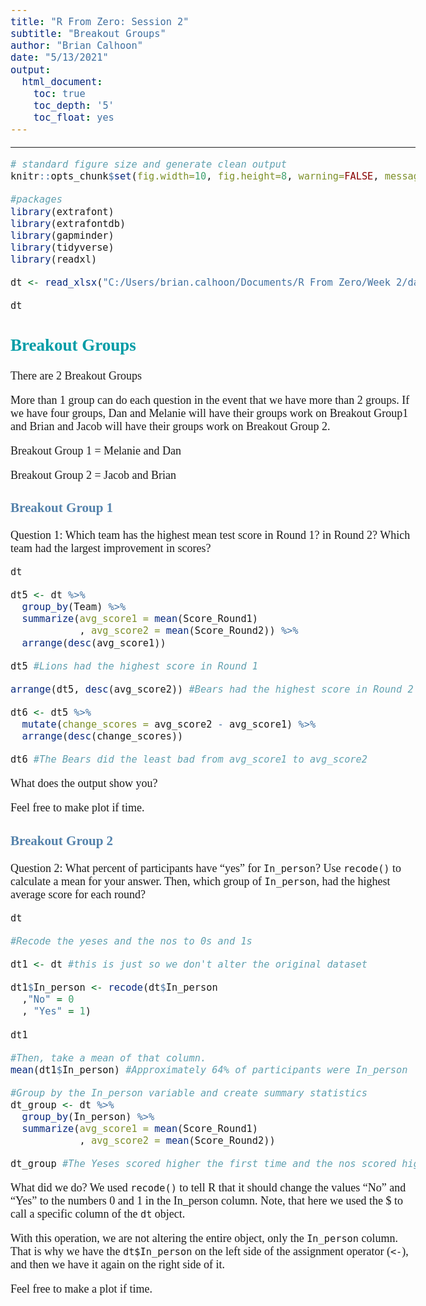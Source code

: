 ```yaml
---
title: "R From Zero: Session 2"
subtitle: "Breakout Groups"
author: "Brian Calhoon"
date: "5/13/2021"
output: 
  html_document:
    toc: true
    toc_depth: '5'
    toc_float: yes
---
```

<style>
#TOC {border-color: #133469;

}

body{font-family: Gill Sans MT;
     font-size: 18px;
     background-color: #FDFDFD;
}

h1{color: #133469; 
}

h2{color: #009CA6;
}

h3{color: #5482AB;
}

</style>
---


```r

# standard figure size and generate clean output
knitr::opts_chunk$set(fig.width=10, fig.height=8, warning=FALSE, message=FALSE, cache=TRUE, error=T)

```

```r
#packages
library(extrafont)
library(extrafontdb)
library(gapminder)
library(tidyverse)
library(readxl)
```

```r

dt <- read_xlsx("C:/Users/brian.calhoon/Documents/R From Zero/Week 2/datatest.xlsx")

dt
```

## Breakout Groups
There are 2 Breakout Groups 

More than 1 group can do each question in the event that we have more than 2 groups. If we have four groups, Dan and Melanie will have their groups work on Breakout Group1 and Brian and Jacob will have their groups work on Breakout Group 2. 

Breakout Group 1 = Melanie and Dan

Breakout Group 2 = Jacob and Brian

### Breakout Group 1
Question 1: Which team has the highest mean test score in Round 1? in Round 2? Which team had the largest improvement in scores? 

```r
dt

dt5 <- dt %>%
  group_by(Team) %>%
  summarize(avg_score1 = mean(Score_Round1)
            , avg_score2 = mean(Score_Round2)) %>% 
  arrange(desc(avg_score1))

dt5 #Lions had the highest score in Round 1

arrange(dt5, desc(avg_score2)) #Bears had the highest score in Round 2

dt6 <- dt5 %>% 
  mutate(change_scores = avg_score2 - avg_score1) %>% 
  arrange(desc(change_scores))

dt6 #The Bears did the least bad from avg_score1 to avg_score2
```

What does the output show you?

Feel free to make plot if time.

### Breakout Group 2
Question 2: What percent of participants have "yes" for `In_person`? Use `recode()` to calculate a mean for your answer. Then, which group of `In_person`, had the highest average score for each round?

```r

dt

#Recode the yeses and the nos to 0s and 1s

dt1 <- dt #this is just so we don't alter the original dataset

dt1$In_person <- recode(dt$In_person
  ,"No" = 0
  , "Yes" = 1)

dt1

#Then, take a mean of that column.
mean(dt1$In_person) #Approximately 64% of participants were In_person

#Group by the In_person variable and create summary statistics
dt_group <- dt %>%
  group_by(In_person) %>%
  summarize(avg_score1 = mean(Score_Round1)
            , avg_score2 = mean(Score_Round2))

dt_group #The Yeses scored higher the first time and the nos scored higher the second time
```


What did we do? We used `recode()` to tell R that it should change the values "No" and "Yes" to the numbers 0 and 1 in the In_person column. Note, that here we used the $ to call a specific column of the `dt` object. 

With this operation, we are not altering the entire object, only the `In_person` column. That is why we have the `dt$In_person` on the left side of the assignment operator (`<-`), and then we have it again on the right side of it.

Feel free to make a plot if time.